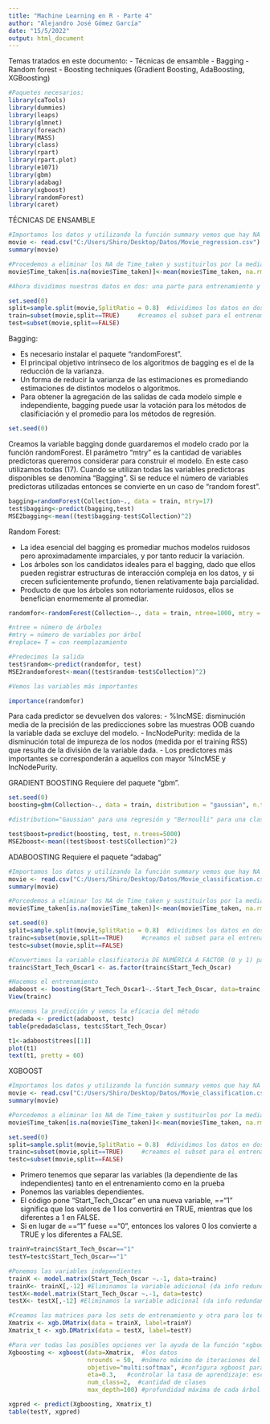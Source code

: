 ---
title: "Machine Learning en R - Parte 4"
author: "Alejandro José Gómez García"
date: "15/5/2022"
output: html_document
---

Temas tratados en este documento:
 - Técnicas de ensamble
   - Bagging
   - Random forest
   - Boosting techniques (Gradient Boosting, AdaBoosting, XGBoosting)
   
 
```{r}
#Paquetes necesarios:
library(caTools)
library(dummies)
library(leaps)
library(glmnet)
library(foreach)
library(MASS)
library(class)
library(rpart)
library(rpart.plot)
library(e1071)
library(gbm)
library(adabag)
library(xgboost)
library(randomForest)
library(caret)
```

TÉCNICAS DE ENSAMBLE
```{r}
#Importamos los datos y utilizando la función summary vemos que hay NA en la variable Tm_taken
movie <- read.csv("C:/Users/Shiro/Desktop/Datos/Movie_regression.csv")
summary(movie)

#Procedemos a eliminar los NA de Time_taken y sustituirlos por la media de dicha variable
movie$Time_taken[is.na(movie$Time_taken)]<-mean(movie$Time_taken, na.rm=TRUE)

#Ahora dividimos nuestros datos en dos: una parte para entrenamiento y la otra para prueba (train y test), para ello necesitamos el paquete caTools

set.seed(0)
split=sample.split(movie,SplitRatio = 0.8)  #dividimos los datos en dos partes, en una proporción de 8 a 2, en realidad split es una varibale que almacena solamente el 80% de los datos
train=subset(movie,split==TRUE)     #creamos el subset para el entrenamiento, split==TRUE significa que nos quedamos con lo que almacenó la variable split (80% de los datos)
test=subset(movie,split==FALSE)
```

Bagging:

 - Es necesario instalar el paquete "randomForest".
 - El principal objetivo intrínseco de los algoritmos de bagging es el de la reducción de la varianza.
 - Un forma de reducir la varianza de las estimaciones es promediando estimaciones de distintos modelos o algoritmos.
 - Para obtener la agregación de las salidas de cada modelo simple e independiente, bagging puede usar la votación para los métodos de clasificiación y el promedio para los métodos de regresión.

```{r}
set.seed(0)
```

Creamos la variable bagging donde guardaremos el modelo crado por la función randomForest. El parámetro "mtry" es la cantidad de variables predictoras queremos considerar para construir el modelo. En este caso utilizamos todas (17). Cuando se utilizan  todas las variables predictoras disponibles se denomina "Bagging". Si se reduce el número de variables predictoras utilizadas entonces se convierte en un caso de "random forest".

```{r}
bagging=randomForest(Collection~., data = train, mtry=17)
test$bagging<-predict(bagging,test)
MSE2bagging<-mean((test$bagging-test$Collection)^2)
```

Random Forest:

 - La idea esencial del bagging es promediar muchos modelos ruidosos pero aproximadamente imparciales, y por tanto reducir la variación. 
 - Los árboles son los candidatos ideales para el bagging, dado que ellos pueden registrar estructuras de interacción compleja en los datos, y si crecen suficientemente profundo, tienen relativamente baja parcialidad. 
 - Producto de que los árboles son notoriamente ruidosos, ellos se benefician enormemente al promediar. 

```{r}
randomfor<-randomForest(Collection~., data = train, ntree=1000, mtry = 5, replace=T)

#ntree = número de árboles
#mtry = número de variables por árbol
#replace= T = con reemplazamiento
```

```{r}
#Predecimos la salida
test$random<-predict(randomfor, test)
MSE2randomforest<-mean((test$random-test$Collection)^2)

#Vemos las variables más importantes

importance(randomfor)
```

Para cada predictor se devuelven dos valores:
 - %IncMSE: disminución media de la precisión de las predicciones sobre las muestras OOB cuando la variable dada se excluye del modelo.
 - IncNodePurity: medida de la disminución total de impureza de los nodos (medida por el training RSS) que resulta de la división de la variable dada.
 - Los predictores más importantes se corresponderán a aquellos con mayor %IncMSE y IncNodePurity.


GRADIENT BOOSTING
Requiere del paquete "gbm".
```{r}
set.seed(0)
boosting=gbm(Collection~., data = train, distribution = "gaussian", n.trees = 5000, interaction.depth = 4, shrinkage = 0.2, verbose = F)

#distribution="Gaussian" para una regresión y "Bernoulli" para una clasificación

test$boost=predict(boosting, test, n.trees=5000)
MSE2boost<-mean((test$boost-test$Collection)^2)
```

ADABOOSTING
Requiere el paquete "adabag"
```{r}
#Importamos los datos y utilizando la función summary vemos que hay NA en la variable Tm_taken
movie <- read.csv("C:/Users/Shiro/Desktop/Datos/Movie_classification.csv")
summary(movie)

#Porcedemos a eliminar los NA de Time_taken y sustituirlos por la media de dicha variable
movie$Time_taken[is.na(movie$Time_taken)]<-mean(movie$Time_taken, na.rm=TRUE)

set.seed(0)
split=sample.split(movie,SplitRatio = 0.8)  #dividimos los datos en dos partes, en una proporción de 8 a 2, en realidad split es una varibale que almacena solamente el 80% de los datos
trainc=subset(movie,split==TRUE)     #creamos el subset para el entrenamiento, split==TRUE significa que nos quedamos con lo que almacenó la variable split (80% de los datos)
testc=subset(movie,split==FALSE)

#Convertimos la variable clasificatoria DE NUMÉRICA A FACTOR (0 y 1) para poder utilizarla como variable dependiente (la hacemos numérica)
trainc$Start_Tech_Oscar1 <- as.factor(trainc$Start_Tech_Oscar)

#Hacemos el entrenamiento
adaboost <- boosting(Start_Tech_Oscar1~.-Start_Tech_Oscar, data=trainc, boos=TRUE)
View(trainc)

#Hacemos la predicción y vemos la eficacia del método
predada <- predict(adaboost, testc)
table(predada$class, testc$Start_Tech_Oscar)

t1<-adaboost$trees[[1]]
plot(t1)
text(t1, pretty = 60)

```

XGBOOST
```{r}
#Importamos los datos y utilizando la función summary vemos que hay NA en la variable Tm_taken
movie <- read.csv("C:/Users/Shiro/Desktop/Datos/Movie_classification.csv")
summary(movie)

#Porcedemos a eliminar los NA de Time_taken y sustituirlos por la media de dicha variable
movie$Time_taken[is.na(movie$Time_taken)]<-mean(movie$Time_taken, na.rm=TRUE)

set.seed(0)
split=sample.split(movie,SplitRatio = 0.8)  #dividimos los datos en dos partes, en una proporción de 8 a 2, en realidad split es una varibale que almacena solamente el 80% de los datos
trainc=subset(movie,split==TRUE)     #creamos el subset para el entrenamiento, split==TRUE significa que nos quedamos con lo que almacenó la variable split (80% de los datos)
testc=subset(movie,split==FALSE)
```

 - Primero tenemos que separar las variables (la dependiente de las independientes) tanto en el entrenamiento como en la prueba
 - Ponemos las variables dependientes.
 - El código pone "Start_Tech_Oscar" en una nueva variable, =="1" significa que los valores de 1 los convertirá en TRUE, mientras que los diferentes a 1 en FALSE.
 - Si en lugar de =="1" fuese =="0", entonces los valores 0 los convierte a TRUE y los diferentes a FALSE.

```{r}
trainY=trainc$Start_Tech_Oscar=="1"
testY=testc$Start_Tech_Oscar=="1"

#Ponemos las variables independientes
trainX <- model.matrix(Start_Tech_Oscar ~.-1, data=trainc)
trainX<- trainX[,-12] #Eliminamos la variable adicional (da info redundante)
testX<-model.matrix(Start_Tech_Oscar ~.-1, data=testc)
testX<- testX[,-12] #Eliminamos la variable adicional (da info redundante)

#Creamos las matrices para los sets de entrenamiento y otra para los test
Xmatrix <- xgb.DMatrix(data = trainX, label=trainY)
Xmatrix_t <- xgb.DMatrix(data = testX, label=testY)

#Para ver todas las posibles opciones ver la ayuda de la función "xgboost"
Xgboosting <- xgboost(data=Xmatrix,  #los datos
                      nrounds = 50,  #número máximo de iteraciones del boost
                      objetive="multi:softmax", #configura xgboost para realizar una clasificación multiclase utilizando el objetivo softmax. 
                      eta=0.3,   #controlar la tasa de aprendizaje: escala la contribución de cada árbol por un factor de 0 <eta <1 cuando se suma a la aproximación actual. Se utiliza para evitar el sobreajuste haciendo que el proceso de refuerzo sea más conservador. Un valor más bajo para eta implica un valor más grande para nrounds: un valor bajo de eta significa que el modelo es más robusto al sobreajuste pero más lento para calcular. 
                      num_class=2,  #cantidad de clases
                      max_depth=100) #profundidad máxima de cada árbol

xgpred <- predict(Xgboosting, Xmatrix_t)
table(testY, xgpred)

```

